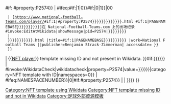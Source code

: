 {{{{{|safesubst:}}}#if:{{{id<includeonly>|</includeonly>}}} {{{pid|}}} {{{1|}}} {{{{{|safesubst:}}}#property:P2574}} 
| {{{{{|safesubst:}}}#ifeq:{{{{{|safesubst:}}}#if:{{{accessdate|}}}|1|0}}{{{{{|safesubst:}}}#if:{{{accessdate}}}|0|1}}|00
  | [https://www.national-football-teams.com/player/{{{{{|safesubst:}}}#if:1|{{{id<includeonly>|{{{pid|{{{1|{{{{{|safesubst:}}}#property:P2574}}}}}}}}</includeonly>}}}}}.html {{{{{|safesubst:}}}#if:1|{{{name<includeonly>|{{{2|{{{{{|safesubst:}}}PAGENAMEBASE}}}}}</includeonly>}}}}}]在 National-Football-Teams.com 上的出场纪录<includeonly>{{{{{|safesubst:}}}#invoke:EditAtWikidata|showMessage|pid=P2574|{{{id|{{{pid|{{{1|}}}}}}}}}}}</includeonly>
  | {{cite web |url=https://www.national-football-teams.com/player/{{{{{|safesubst:}}}#if:1|{{{id<includeonly>|{{{pid|{{{1|{{{{{|safesubst:}}}#property:P2574}}}}}}}}</includeonly>}}}}}.html |title={{{{{|safesubst:}}}#if:1|{{{name<includeonly>|{{{2|{{{{{|safesubst:}}}PAGENAMEBASE}}}}}</includeonly>}}}}} |work=National Football Teams ||publisher=Benjamin Strack-Zimmerman| accessdate={{{accessdate}}} }}
  }}
| <span class="error">&#123;&#123;[[Template:NFT player|NFT player]]&#125;&#125; template missing ID and not present in Wikidata.</span>
}}{{{{{|safesubst:}}}#if:{{{id|{{{pid|{{{1|}}}}}}}}}
| {{{{{|safesubst:}}}#invoke:WikidataCheck|wikidatacheck|property=P2574|value={{{id|{{{pid|{{{1|}}}}}}}}}|category=NFT template with ID|namespaces=0}}
| {{{{{|safesubst:}}}#ifeq:{{{{{|safesubst:}}}NAMESPACENUMBER}}|0|{{{{{|safesubst:}}}#if:{{{{{|safesubst:}}}#property:P2574}} | [[Category:NFT template using Wikidata]] | [[Category:NFT template missing ID and not in Wikidata]] }}}}
}}<noinclude>
{{Documentation}}
[[Category:足球外部資源模板]]
</noinclude>